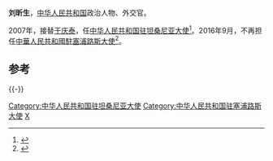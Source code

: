 '''刘昕生'''，[[中华人民共和国|中华人民共和国]]政治人物、外交官。

2007年，接替[[于庆泰|于庆泰]]，任[[中国驻坦桑尼亚大使列表|中华人民共和国驻坦桑尼亚大使]]<ref>{{cite web|author=中华人民共和国外交部|title=中国驻坦桑尼亚历任大使|url=http://www.mfa.gov.cn/chn/pds/ziliao/wjrw/2167/2170/t9214.htm|publisher=中华人民共和国外交部|accessdate=2012-03-03}}</ref>。2016年9月，不再担任[[中國駐塞浦路斯大使列表|中華人民共和國駐塞浦路斯大使]]<ref>{{cite web|accessdate=2016-09-07|url=http://www.thepaper.cn/newsDetail_forward_1525488|title=王克俭任中国驻黎巴嫩大使，黄星原任驻塞浦路斯大使|publisher=澎湃新闻|archive-date=2019-09-12|archive-url=https://web.archive.org/web/20190912224643/http://www.thepaper.cn/newsDetail_forward_1525488|dead-url=no}}</ref>。

== 参考 ==
{{reflist}}

{{-}}
{{start box}}
{{s-dip}}
{{succession box|[[李國邦|李國邦]]|[[黄星原|黄星原]]|[[中國駐塞浦路斯大使列表|中華人民共和國駐塞浦路斯大使]]|2012年6月－2016年9月}}
{{succession box|[[于庆泰|于庆泰]]|[[呂友清|呂友清]]|[[中国驻坦桑尼亚大使列表|中华人民共和国驻坦桑尼亚大使]]|2007年9月－2012年2月}}
{{end box}}
{{中国政治人物小作品}}

{{DEFAULTSORT:L}}
[[Category:中华人民共和国驻坦桑尼亚大使|Category:中华人民共和国驻坦桑尼亚大使]]
[[Category:中华人民共和国驻塞浦路斯大使|Category:中华人民共和国驻塞浦路斯大使]]
[[Category:刘姓|X]]